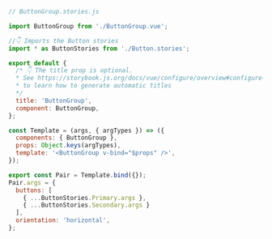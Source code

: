 ```js
// ButtonGroup.stories.js

import ButtonGroup from './ButtonGroup.vue';

//👇 Imports the Button stories
import * as ButtonStories from './Button.stories';

export default {
  /* 👇 The title prop is optional.
  * See https://storybook.js.org/docs/vue/configure/overview#configure-story-loading
  * to learn how to generate automatic titles
  */
  title: 'ButtonGroup',
  component: ButtonGroup,
};

const Template = (args, { argTypes }) => ({
  components: { ButtonGroup },
  props: Object.keys(argTypes),
  template: '<ButtonGroup v-bind="$props" />',
});

export const Pair = Template.bind({});
Pair.args = {
  buttons: [
    { ...ButtonStories.Primary.args },
    { ...ButtonStories.Secondary.args }
  ],
  orientation: 'horizontal',
};
```